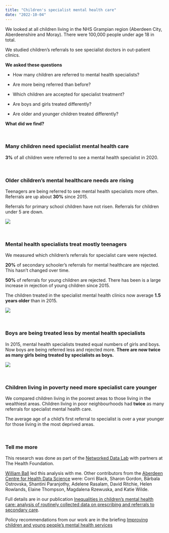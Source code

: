 ```yaml
---
title: "Children's specialist mental health care"
date: "2022-10-04"
---
```


We looked at all children living in the NHS Grampian region (Aberdeen City, Aberdeenshire and Moray). There were 100,000 people under age 18 in total.

We studied children's referrals to see specialist doctors in out-patient clinics. 

**We asked these questions**

-   How many children are referred to mental health specialists?

-   Are more being referred than before?

-   Which children are accepted for specialist treatment?

-   Are boys and girls treated differently?

-   Are older and younger children treated differently?

**What did we find?**

<br>

### Many children need specialist mental health care

**3%** of all children were referred to see a mental health specialist in 2020. 

<br>

### Older children's mental healthcare needs are rising

Teenagers are being referred to see mental health specialists more often. Referrals are up about **30%** since 2015.  

Referrals for primary school children have not risen. Referrals for children under 5 are down.

![](ref_by_age.png)

<br>

### Mental health specialists treat mostly teenagers 

We measured which children's referrals for specialist care were rejected.  

**20%** of secondary schooler's referrals for mental healthcare are rejected. This hasn't changed over time.  

**50%** of referrals for young children are rejected. There has been is a large increase in rejection of young children since 2015.  

The children treated in the specialist mental health clinics now average **1.5 years older** than in 2015.  

![](rej_by_age.png)  

<br>

### Boys are being treated less by mental health specialists  

In 2015, mental health specialists treated equal numbers of girls and boys. Now boys are being referred less and rejected more. **There are now twice as many girls being treated by specialists as boys.**

![](prop_girls.png)

<br>

### Children living in poverty need more specialist care younger

We compared children living in the poorest areas to those living in the wealthiest areas. Children living in poor neighbourhoods had **twice** as many referrals for specialist mental health care.  

The average age of a child's first referral to specialist is over a year younger for those living in the most deprived areas.  

<br>

### Tell me more

This research was done as part of the [Networked Data Lab](https://www.health.org.uk/publications/reports/improving-children-and-young-peoples-mental-health-services) with partners at The Health Foundation.  

[William Ball](https://twitter.com/WillBall12/status/1537791501102723072) led this analysis with me. Other contributors from the [Aberdeen Centre for Health Data Science](https://www.abdn.ac.uk/achds/) were: Corri Black, Sharon Gordon, Bārbala Ostrovska, Shantini Paranjothy, Adelene Rasalam, David Ritchie, Helen Rowlands, Elaine Thompson, Magdalena Rzewuska, and Katie Wilde.  

Full details are in our publication [Inequalities in children’s mental health care: analysis of routinely collected data on prescribing and referrals to secondary care](https://www.medrxiv.org/content/10.1101/2022.06.14.22276082v2).  

Policy recommendations from our work are in the briefing [Improving children and young people’s mental health services](https://www.health.org.uk/publications/reports/improving-children-and-young-peoples-mental-health-services)

